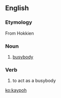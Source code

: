 ==English==

===Etymology===
From Hokkien {{term|雞婆|lang=nan}} 

===Noun===
{{en-noun}}

# {{Singapore}} [[busybody]]

===Verb===
{{en-verb}}

# {{Singapore}} to act as a busybody

[[ko:kaypoh]]